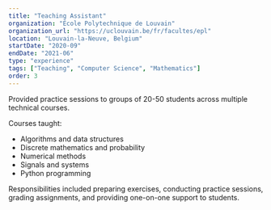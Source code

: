 ```yaml
---
title: "Teaching Assistant"
organization: "École Polytechnique de Louvain"
organization_url: "https://uclouvain.be/fr/facultes/epl"
location: "Louvain-la-Neuve, Belgium"
startDate: "2020-09"
endDate: "2021-06"
type: "experience"
tags: ["Teaching", "Computer Science", "Mathematics"]
order: 3
---
```


Provided practice sessions to groups of 20-50 students across multiple technical courses.

Courses taught:
- Algorithms and data structures
- Discrete mathematics and probability
- Numerical methods
- Signals and systems
- Python programming

Responsibilities included preparing exercises, conducting practice sessions, grading assignments, and providing one-on-one support to students. 